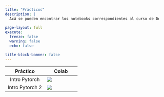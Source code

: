 ```yaml
---
title: "Prácticos"
description: |
  Acá se pueden encontrar los notebooks correspondientes al curso de Deep Learning.
  
page-layout: full
execute: 
  freeze: false
  warning: false
  echo: false

title-block-banner: false
---
```


Práctico| Colab
:----:|-----|
Intro Pytorch|[![](tics579/thumbnails/colab.svg)](https://colab.research.google.com/github/datacubeR/clases_UAI/blob/main/tics579/notebooks/Intro_pytorch.ipynb)
Intro Pytorch 2|[![](tics579/thumbnails/colab.svg)](https://colab.research.google.com/github/datacubeR/clases_UAI/blob/main/tics579/notebooks/Intro_pytorch_2.ipynb)
